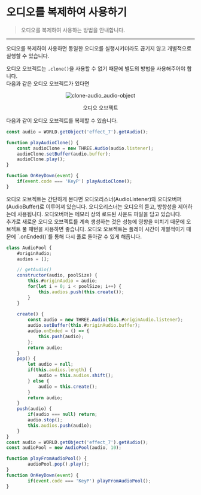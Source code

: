 
# 오디오를 복제하여 사용하기

> 오디오를 복제하여 사용하는 방법을 안내합니다.

---

오디오를 복제하여 사용하면 동일한 오디오를 실행시키더라도 끊기지 않고 개별적으로 실행할 수 있습니다.

오디오 오브젝트는 `.clone()`을 사용할 수 없기 때문에 별도의 방법을 사용해주어야 합니다.  
다음과 같은 오디오 오브젝트가 있다면 
<center>
    <img src="/images/snippet/3d-object/clone/clone-audio_audio-object.png" alt="clone-audio_audio-object" loading="lazy" decoding="async" style={{ maxWidth: '50%', height: 'auto' }}/>
    <p style={{margin: '0'}}>오디오 오브젝트</p>
</center>

다음과 같이 오디오 오브젝트를 복제할 수 있습니다.
``` js js showLineNumbers copy {4-5}
const audio = WORLD.getObject('effect_7').getAudio();

function playAudioClone() {
    const audioClone = new THREE.Audio(audio.listener);
    audioClone.setBuffer(audio.buffer);
    audioClone.play();
}

function OnKeyDown(event) {
    if(event.code === 'KeyP') playAudioClone();
}
```
<Callout type='default'>
    오디오 오브젝트는 간단하게 본다면 오디오리스너(AudioListener)와 오디오버퍼(AudioBuffer)로 이루어져 있습니다.
    오디오리스너는 오디오의 듣고, 방향성을 제어하는데 사용됩니다.  
    오디오버퍼는 메모리 상의 로드된 사운드 파일을 담고 있습니다. 
</Callout>

<br/>
추가로 새로운 오디오 오브젝트를 계속 생성하는 것은 성능에 영향을 미치기 때문에 오브젝트 풀 패턴을 사용하면 좋습니다.  
오디오 오브젝트는 플레이 시간이 개별적이기 때문에 `.onEnded()`를 통해 다시 풀로 돌아갈 수 있게 해줍니다.

``` js showLineNumbers copy {1,16,37}
class AudioPool {
    #originAudio;
    audios = [];

    // getAudio()
    constructor(audio, poolSize) {
        this.#originAudio = audio;
        for(let i = 0; i < poolSize; i++) {
            this.audios.push(this.create());
        }
    }
    
    create() {
        const audio = new THREE.Audio(this.#originAudio.listener);
        audio.setBuffer(this.#originAudio.buffer);
        audio.onEnded = () => {
            this.push(audio);
        };
        return audio;
    }
    pop() {
        let audio = null;
        if(this.audios.length) {
            audio = this.audios.shift();
        } else {
            audio = this.create();
        }
        return audio;
    }
    push(audio) {
        if(audio === null) return;
        audio.stop();
        this.audios.push(audio);
    }
}
const audio = WORLD.getObject('effect_7').getAudio();
const audioPool = new AudioPool(audio, 10);

function playFromAudioPool() {
		audioPool.pop().play();
}
function OnKeyDown(event) {
		if(event.code === 'KeyP') playFromAudioPool();
}
```